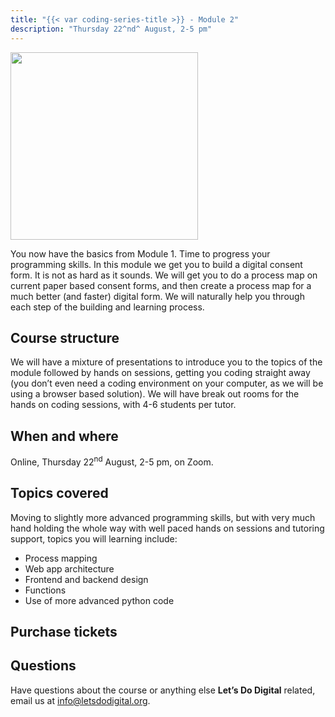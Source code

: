 ```yaml
---
title: "{{< var coding-series-title >}} - Module 2"
description: "Thursday 22^nd^ August, 2-5 pm"
---
```


![](/media/lets-learn-code-module-2.png){height=300px fig-align="center" fig-alt="The words Lets learn code module 2 on the pge of a book and some glasses"}

You now have the basics from Module 1. Time to progress your programming skills. In this module we get you to build a digital consent form. It is not as hard as it sounds. We will get you to do a process map on current paper based consent forms, and then create a process map for a much better (and faster) digital form. We will naturally help you through each step of the building and learning process.

## Course structure

 We will have a mixture of presentations to introduce you to the topics of the module followed by hands on sessions, getting you coding straight away (you don't even need a coding environment on your computer, as we will be using a browser based solution). We will have break out rooms for the hands on coding sessions, with 4-6 students per tutor.


## When and where

Online, Thursday 22^nd^ August, 2-5 pm, on Zoom.


## Topics covered

Moving to slightly more advanced programming skills, but with very much hand holding the whole way with well paced hands on sessions and tutoring support, topics you will learning include:

* Process mapping
* Web app architecture
* Frontend and backend design
* Functions
* Use of more advanced python code

## Purchase tickets

```{=html}
<script async
  src="https://js.stripe.com/v3/buy-button.js">
</script>

<div class="center-content">
<stripe-buy-button
  buy-button-id="buy_btn_1PV8HLDaLu4cWSSgjREunECB"
  publishable-key="pk_live_51PSZaLDaLu4cWSSgRn6WhzTNBbm7YfQh1lmyZ3xBh1gLqSNjhSkXBn4Y2ZSe1y3UftelHEiUdSApy7nkAXXudfU900k37D6Qok"
>
</stripe-buy-button>
</div>
```


## Questions

Have questions about the course or anything else **Let's Do Digital** related, email us at [info@letsdodigital.org](mailto:info@letsdodigital.org).